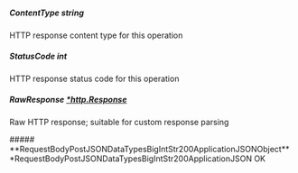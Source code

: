 
##### **ContentType** string
HTTP response content type for this operation

##### **StatusCode** int
HTTP response status code for this operation

##### **RawResponse** [*http.Response](https://pkg.go.dev/net/http#Response)
Raw HTTP response; suitable for custom response parsing

<Collapsible>
    ##### **RequestBodyPostJSONDataTypesBigIntStr200ApplicationJSONObject** *RequestBodyPostJSONDataTypesBigIntStr200ApplicationJSON
    OK
    <Collapsible.Break/>
    <RequestBodyPostJSONDataTypesBigIntStr200ApplicationJSON/>
</Collapsible>

